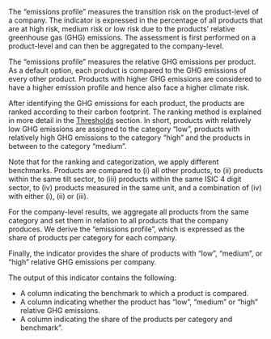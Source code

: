 The "emissions profile" measures the transition risk on the product-level of a
company. The indicator is expressed in the percentage of all products that are
at high risk, medium risk or low risk due to the products' relative greenhouse
gas (GHG) emissions. The assessment is first performed on a product-level and
can then be aggregated to the company-level.

The "emissions profile" measures the relative GHG emissions per product. As a
default option, each product is compared to the GHG emissions of every other
product. Products with higher GHG emissions are considered to have a higher
emission profile and hence also face a higher climate risk.

After identifying the GHG emissions for each product, the products are ranked
according to their carbon footprint. The ranking method is explained in more
detail in the
[Thresholds](https://2degreesinvesting.github.io/tiltIndicator/articles/tiltIndicator.html#thresholds)
section. In short, products with relatively low GHG emissions are assigned to
the category "low", products with relatively high GHG emissions to the category
"high" and the products in between to the category "medium".

Note that for the ranking and categorization, we apply different benchmarks.
Products are compared to (i) all other products, to (ii) products within the
same tilt sector, to (iii) products within the same ISIC 4 digit sector, to (iv)
products measured in the same unit, and a combination of (iv) with either (i),
(ii) or (iii).

For the company-level results, we aggregate all products from the same category
and set them in relation to all products that the company produces. We derive
the "emissions profile", which is expressed as the share of products per
category for each company.

Finally, the indicator provides the share of products with "low", "medium", or
"high" relative GHG emissions per company.

The output of this indicator contains the following:

* A column indicating the benchmark to which a product is compared.
* A column indicating whether the product has "low", "medium" or "high" relative
GHG emissions.
* A column indicating the share of the products per category and benchmark".
